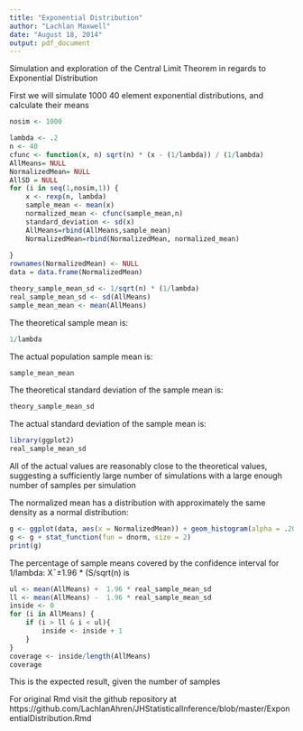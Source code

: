 ```yaml
---
title: "Exponential Distribution"
author: "Lachlan Maxwell"
date: "August 18, 2014"
output: pdf_document
---
```


Simulation and exploration of the Central Limit Theorem in regards to Exponential Distribution

First we will simulate 1000 40 element exponential distributions, and calculate their means
```r

nosim <- 1000

lambda <- .2
n <- 40
cfunc <- function(x, n) sqrt(n) * (x - (1/lambda)) / (1/lambda)
AllMeans= NULL
NormalizedMean= NULL
AllSD = NULL
for (i in seq(1,nosim,1)) {
    x <- rexp(n, lambda)
    sample_mean <- mean(x)
    normalized_mean <- cfunc(sample_mean,n)
    standard_deviation <- sd(x)
    AllMeans=rbind(AllMeans,sample_mean)
    NormalizedMean=rbind(NormalizedMean, normalized_mean)
    
}
rownames(NormalizedMean) <- NULL
data = data.frame(NormalizedMean)

```
```r
theory_sample_mean_sd <- 1/sqrt(n) * (1/lambda)
real_sample_mean_sd <- sd(AllMeans)
sample_mean_mean <- mean(AllMeans)
```
The theoretical sample mean is:
```r
1/lambda
```
The actual population sample mean is:
```r
sample_mean_mean
```
The theoretical standard deviation of the sample mean is:
```r
theory_sample_mean_sd
```
The actual standard deviation of the sample mean is:
```r
library(ggplot2)
real_sample_mean_sd
```
All of the actual values are reasonably close to the theoretical values, suggesting a sufficiently large number of simulations with a large enough number of samples per simulation

The normalized mean has a distribution with approximately the same density as a normal distribution:
```r
g <- ggplot(data, aes(x = NormalizedMean)) + geom_histogram(alpha = .20, binwidth=.3, colour = "black", aes(y = ..density..)) 
g <- g + stat_function(fun = dnorm, size = 2)
print(g)
```


The percentage of sample means covered by the confidence interval for 1/lambda: X¯±1.96 * (S/sqrt(n) is
```r
ul <- mean(AllMeans) +  1.96 * real_sample_mean_sd
ll <- mean(AllMeans) -  1.96 * real_sample_mean_sd
inside <- 0
for (i in AllMeans) {
    if (i > ll & i < ul){
        inside <- inside + 1
    }
}
coverage <- inside/length(AllMeans)
coverage
```
This is the expected result, given the number of samples

For original Rmd visit the github repository at https://github.com/LachlanAhren/JHStatisticalInference/blob/master/ExponentialDistribution.Rmd